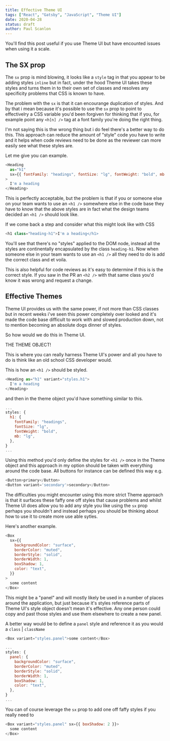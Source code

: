 ```yaml
---
title: Effective Theme UI
tags: ["React", "Gatsby", "JavaScript", "Theme UI"]
date: 2020-04-28
status: draft
author: Paul Scanlon
---
```


You'll find this post useful if you use Theme UI but have encounted issues when using it a scale.

## The SX prop

The `sx` prop is mind blowing, it looks like a `style` tag in that you appear to be adding styles `inline` but in fact, under the hood Theme UI takes these styles and turns them in to their own set of classes and resolves any specificity problems that CSS is known to have.

The problem with the `sx` is that it can encourange duplication of styles. And by that i mean because it's possible to use the `sx` prop to point to effectivelry a CSS variable you'd been forgiven for thinking that if you, for example point any `<h[n] />` tag at a font family you're doing the right thing.

I'm not saying this is thw wrong thing but i do feel there's a better way to do this. This approach can reduce the amount of "style" code you have to write and it helps when code reviews need to be done as the reviewer can more easily see what these styles are.

Let me give you can example.

```javascript
<Heading
  as="h1"
  sx={{ fontFamily: "headings", fontSize: "lg", fontWeight: "bold", mb: "lg" }}
>
  I'm a heading
</Heading>
```

This is perfectly acceptable, but the problem is that if you or someone else on your team wants to use an `<h1 />` somewhere else in the code base they have to know that the above styles are in fact what the design teams decided an `<h1 />` should look like.

If we come back a step and consider what this might look like with CSS

```javascript
<h1 class="heading-h1">I'm a heading</h1>
```

You'll see that there's no "styles" applied to the DOM node, instead all the styles are continentally encapsulated by the class `heading-h1`. Now when someone else in your team wants to use an `<h1 />` all they need to do is add the correct class and et voila.

This is also helpful for code reviews as it's easy to determine if this is is the correct style. If you saw in the PR an `<h2 />` with that same class you'd know it was wrong and request a change.

## Effective Themes

Theme UI provides us with the same power, if not more than CSS classes but in recent weeks i've seen this power completely over looked and it's made the code base difficult to work with and slowed production down, not to mention becoming an absolute dogs dinner of styles.

So how would we do this in Theme UI.

THE THEME OBJECT!

This is where you can really harness Theme UI's power and all you have to do is think like an old school CSS developer would.

This is how an `<h1 />` should be styled.

```javascript
<Heading as="h1" variant="styles.h1">
  I'm a heading
</Heading>
```

and then in the theme object you'd have something similar to this.

```javascript
...
styles: {
  h1: {
    fontFamily: "headings",
    fontSize: "lg",
    fontWeight: "bold",
    mb: "lg",
  },
}
...
```

Using this method you'd only define the styles for `<h1 />` once in the Theme object and this approach in my option should be taken with everything around the code base. All buttons for instance can be defined this way e.g.

```javascript
<Button>primary</Button>
<Button variant='secondary'>secondary</Button>
```

The difficulties you might encounter using this more strict Theme approach is that it surfaces these faffy one off styles that cause problems and whilst Theme UI does allow you to add any style you like using the `sx` prop perhaps you shouldn't and instead perhaps you should be thinking about how to use it to create more use able sytles.

Here's another example.

```javascript
<Box
  sx={{
    backgroundColor: "surface",
    borderColor: "muted",
    borderStyle: "solid",
    borderWidth: 1,
    boxShadow: 1,
    color: "text",
  }}
>
  some content
</Box>
```

This might be a "panel" and will mostly likely be used in a number of places around the application, but just because it's styles reference parts of Theme UI's style object doesn't mean it's effective. Any one person could copy and past those styles and use them elsewhere to create a new panel.

A better way would be to define a `panel` style and reference it as you would a `class` | `className`

```javascript
<Box variant="styles.panel">some content</Box>
```

```javascript
...
styles: {
  panel: {
    backgroundColor: "surface",
    borderColor: "muted",
    borderStyle: "solid",
    borderWidth: 1,
    boxShadow: 1,
    color: "text",
  },
}
...
```

You can of course leverage the `sx` prop to add one off faffy styles if you really need to

```javascript
<Box variant="styles.panel" sx={{ boxShadow: 2 }}>
  some content
</Box>
```
